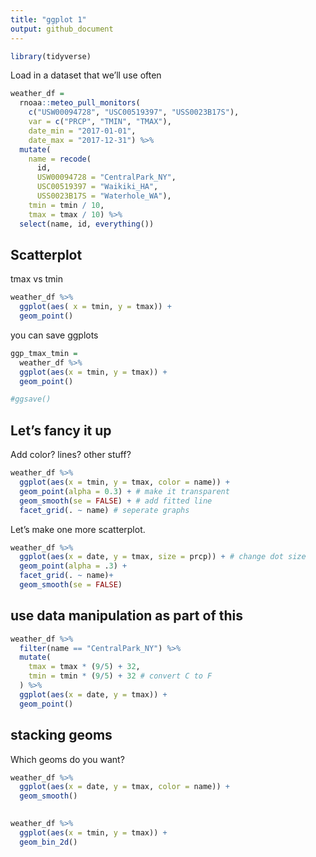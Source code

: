 ```yaml
---
title: "ggplot 1"
output: github_document
---
```


```r
library(tidyverse)
```

Load in a dataset that we'll use often

```r
weather_df = 
  rnoaa::meteo_pull_monitors(
    c("USW00094728", "USC00519397", "USS0023B17S"),
    var = c("PRCP", "TMIN", "TMAX"), 
    date_min = "2017-01-01",
    date_max = "2017-12-31") %>%
  mutate(
    name = recode(
      id, 
      USW00094728 = "CentralPark_NY", 
      USC00519397 = "Waikiki_HA",
      USS0023B17S = "Waterhole_WA"),
    tmin = tmin / 10,
    tmax = tmax / 10) %>%
  select(name, id, everything())
```

## Scatterplot

tmax vs tmin

```r
weather_df %>% 
  ggplot(aes( x = tmin, y = tmax)) + 
  geom_point()


```

you can save ggplots

```r
ggp_tmax_tmin =
  weather_df %>% 
  ggplot(aes(x = tmin, y = tmax)) +
  geom_point()

#ggsave()
```

## Let's fancy it up

Add color? lines? other stuff?

```r
weather_df %>% 
  ggplot(aes(x = tmin, y = tmax, color = name)) +
  geom_point(alpha = 0.3) + # make it transparent
  geom_smooth(se = FALSE) + # add fitted line
  facet_grid(. ~ name) # seperate graphs
```

Let's make one more scatterplot.

```r
weather_df %>% 
  ggplot(aes(x = date, y = tmax, size = prcp)) + # change dot size
  geom_point(alpha = .3) +
  facet_grid(. ~ name)+
  geom_smooth(se = FALSE)

```

## use data manipulation as part of this

```r
weather_df %>% 
  filter(name == "CentralPark_NY") %>% 
  mutate(
    tmax = tmax * (9/5) + 32,
    tmin = tmin * (9/5) + 32 # convert C to F
  ) %>% 
  ggplot(aes(x = date, y = tmax)) +
  geom_point()

```


## stacking geoms

Which geoms do you want?

```r
weather_df %>% 
  ggplot(aes(x = date, y = tmax, color = name)) +
  geom_smooth() 
  
```


```r
weather_df %>% 
  ggplot(aes(x = tmin, y = tmax)) +
  geom_bin_2d() 
```
















